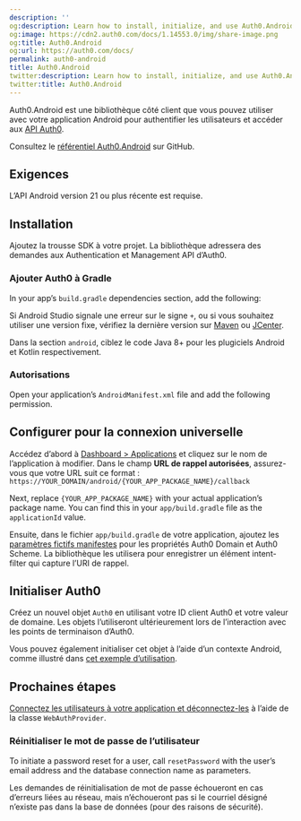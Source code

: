 ```yaml
---
description: ''
og:description: Learn how to install, initialize, and use Auth0.Android
og:image: https://cdn2.auth0.com/docs/1.14553.0/img/share-image.png
og:title: Auth0.Android
og:url: https://auth0.com/docs/
permalink: auth0-android
title: Auth0.Android
twitter:description: Learn how to install, initialize, and use Auth0.Android
twitter:title: Auth0.Android
---
```


Auth0.Android est une bibliothèque côté client que vous pouvez utiliser avec votre application Android pour authentifier les utilisateurs et accéder aux [API Auth0](/api).

Consultez le [référentiel Auth0.Android](https://github.com/auth0/Auth0.Android) sur GitHub.

## Exigences

L’API Android version 21 ou plus récente est requise.

## Installation

Ajoutez la [](https://github.com/auth0/Auth0.Android)trousse SDK à votre projet. La bibliothèque adressera des demandes aux Authentication et Management API d’Auth0.

### [](https://github.com/auth0/docs/blob/master/articles/quickstart/native/android/_includes/_gradle.md#add-auth0-to-gradle)Ajouter Auth0 à Gradle

In your app’s `build.gradle` dependencies section, add the following:



Si Android Studio signale une erreur sur le signe `+`, ou si vous souhaitez utiliser une version fixe, vérifiez la dernière version sur [Maven](http://search.maven.org/#search%7Cga%7C1%7Ca%3A%22auth0%22%20g%3A%22com.auth0.android%22) ou [JCenter](https://bintray.com/auth0/android/auth0).



Dans la section `android`, ciblez le code Java 8+ pour les plugiciels Android et Kotlin respectivement.



### Autorisations

Open your application’s `AndroidManifest.xml` file and add the following permission.



## Configurer pour la connexion universelle

Accédez d’abord à [Dashboard > Applications](%24%7Bmanage_url%7D/#/applications) et cliquez sur le nom de l’application à modifier. Dans le champ **URL de rappel autorisées**, assurez-vous que votre URL suit ce format :
`https://YOUR_DOMAIN/android/{YOUR_APP_PACKAGE_NAME}/callback`

Next, replace `{YOUR_APP_PACKAGE_NAME}` with your actual application’s package name. You can find this in your `app/build.gradle` file as the `applicationId` value.

Ensuite, dans le fichier `app/build.gradle` de votre application, ajoutez les [paramètres fictifs manifestes](https://developer.android.com/studio/build/manifest-build-variables.html) pour les propriétés Auth0 Domain et Auth0 Scheme. La bibliothèque les utilisera pour enregistrer un élément intent-filter qui capture l’URI de rappel.







## Initialiser Auth0

Créez un nouvel objet `Auth0` en utilisant votre ID client Auth0 et votre valeur de domaine. Les objets l’utiliseront ultérieurement lors de l’interaction avec les points de terminaison d’Auth0.



Vous pouvez également initialiser cet objet à l’aide d’un contexte Android, comme illustré dans [cet exemple d’utilisation](https://github.com/auth0/Auth0.Android/tree/master#usage).

## Prochaines étapes

[Connectez les utilisateurs à votre application et déconnectez-les](/libraries/auth0-android/auth0-android-login-logout-and-user-profiles) à l’aide de la classe `WebAuthProvider`.

### Réinitialiser le mot de passe de l’utilisateur

To initiate a password reset for a user, call `resetPassword` with the user’s email address and the database connection name as parameters.

Les demandes de réinitialisation de mot de passe échoueront en cas d’erreurs liées au réseau, mais n’échoueront pas si le courriel désigné n’existe pas dans la base de données (pour des raisons de sécurité).